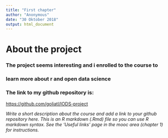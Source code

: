 ```yaml
---
title: "First chapter"
author: "Anonymous"
date: "30 Oktober 2018"
output: html_document
---
```


# About the project
### The project seems interesting and i enrolled to the course to 
### learn more about r and open data science

### The link to my github repository is:
<https://github.com/goliatl/IODS-project>

*Write a short description about the course and add a link to your github repository here. This is an R markdown (.Rmd) file so you can use R markdown syntax. See the 'Useful links' page in the mooc area (chapter 1) for instructions.*